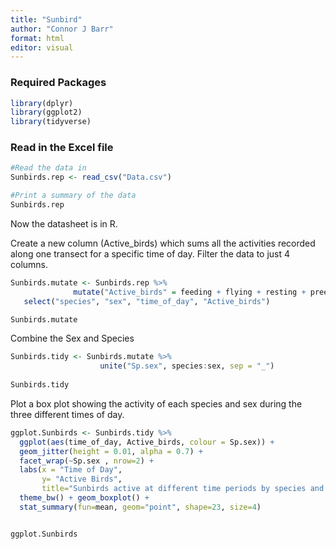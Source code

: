```yaml
---
title: "Sunbird"
author: "Connor J Barr"
format: html
editor: visual
---
```


### Required Packages

```r
library(dplyr)
library(ggplot2)
library(tidyverse)
```

### Read in the Excel file

```r

#Read the data in
Sunbirds.rep <- read_csv("Data.csv")

#Print a summary of the data
Sunbirds.rep
```

Now the datasheet is in R.

Create a new column (Active_birds) which sums all the activities recorded along one transect for a specific time of day. Filter the data to just 4 columns.

```r

Sunbirds.mutate <- Sunbirds.rep %>% 
              mutate("Active_birds" = feeding + flying + resting + preening + calling + chasing) %>%
   select("species", "sex", "time_of_day", "Active_birds")

Sunbirds.mutate
```

Combine the Sex and Species

```r

Sunbirds.tidy <- Sunbirds.mutate %>%
                    unite("Sp.sex", species:sex, sep = "_")
  
Sunbirds.tidy
```

Plot a box plot showing the activity of each species and sex during the three different times of day.

```r

ggplot.Sunbirds <- Sunbirds.tidy %>% 
  ggplot(aes(time_of_day, Active_birds, colour = Sp.sex)) +
  geom_jitter(height = 0.01, alpha = 0.7) +
  facet_wrap(~Sp.sex , nrow=2) + 
  labs(x = "Time of Day",
       y= "Active Birds",
       title="Sunbirds active at different time periods by species and sex") +
  theme_bw() + geom_boxplot() +
  stat_summary(fun=mean, geom="point", shape=23, size=4)


ggplot.Sunbirds
```
